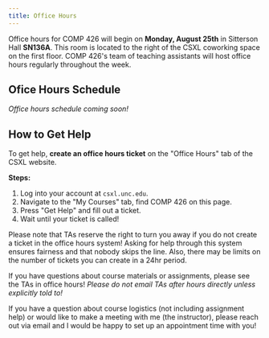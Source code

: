```yaml
---
title: Office Hours
---
```


Office hours for COMP 426 will begin on **Monday, August 25th** in Sitterson Hall **SN136A**. This room is located to the right of the CSXL coworking space on the first floor. COMP 426's team of teaching assistants will host office hours regularly throughout the week.

## Ofice Hours Schedule

*Office hours schedule coming soon!*

## How to Get Help

To get help, **create an office hours ticket** on the "Office Hours" tab of the CSXL website.

**Steps:**
1. Log into your account at `csxl.unc.edu`.
2. Navigate to the "My Courses" tab, find COMP 426 on this page.
3. Press "Get Help" and fill out a ticket.
4. Wait until your ticket is called!

Please note that TAs reserve the right to turn you away if you do not create a ticket in the office hours system! Asking for help through this system ensures fairness and that nobody skips the line. Also, there may be limits on the number of tickets you can create in a 24hr period.

If you have questions about course materials or assignments, please see the TAs in office hours! *Please do not email TAs after hours directly unless explicitly told to!*

If you have a question about course logistics (not including assignment help) or would like to make a meeting with me (the instructor), please reach out via email and I would be happy to set up an appointment time with you!
